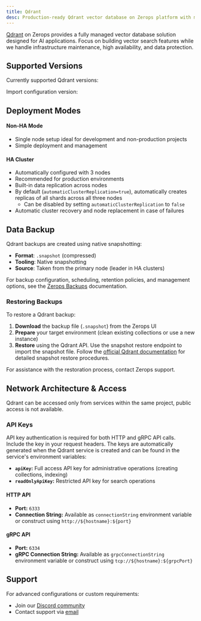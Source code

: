 ```yaml
---
title: Qdrant
desc: Production-ready Qdrant vector database on Zerops platform with managed infrastructure, automatic cluster configuration, and built-in high availability.
---
```



[Qdrant](https://qdrant.tech/) on Zerops provides a fully managed vector database solution designed for AI applications. Focus on building vector search features while we handle infrastructure maintenance, high availability, and data protection.

## Supported Versions

Currently supported Qdrant versions:
<UnorderedList data={data.qdrant.readable}/>

Import configuration version:
<UnorderedCodeList data={data.qdrant.import}/>

## Deployment Modes

#### Non-HA Mode
- Single node setup ideal for development and non-production projects
- Simple deployment and management

#### HA Cluster
- Automatically configured with 3 nodes
- Recommended for production environments
- Built-in data replication across nodes
- By default (`automaticClusterReplication=true`), automatically creates replicas of all shards across all three nodes
  - Can be disabled by setting `automaticClusterReplication` to `false`
- Automatic cluster recovery and node replacement in case of failures

## Data Backup

Qdrant backups are created using native snapshotting:

- **Format**: `.snapshot` (compressed)
- **Tooling**: Native snapshotting
- **Source**: Taken from the primary node (leader in HA clusters)

For backup configuration, scheduling, retention policies, and management options, see the [Zerops Backups](/features/backup) documentation.

### Restoring Backups

To restore a Qdrant backup:

1. **Download** the backup file (`.snapshot`) from the Zerops UI
2. **Prepare** your target environment (clean existing collections or use a new instance)
3. **Restore** using the Qdrant API. Use the snapshot restore endpoint to import the snapshot file. Follow the [official Qdrant documentation](https://qdrant.tech/documentation/database-tutorials/create-snapshot/#restore-from-snapshot) for detailed snapshot restore procedures.

For assistance with the restoration process, contact Zerops support.

## Network Architecture & Access

Qdrant can be accessed only from services within the same project, public access is not available.

### API Keys
API key authentication is required for both HTTP and gRPC API calls. Include the key in your request headers. The keys are automatically generated when the Qdrant service is created and can be found in the service's environment variables:

- **`apiKey`:** Full access API key for administrative operations (creating collections, indexing)
- **`readOnlyApiKey`:** Restricted API key for search operations

#### HTTP API
- **Port:** `6333`
- **Connection String:** Available as `connectionString` environment variable or construct using `http://${hostname}:${port}`

#### gRPC API
- **Port:** `6334`
- **gRPC Connection String:** Available as `grpcConnectionString` environment variable or construct using `tcp://${hostname}:${grpcPort}`

## Support

For advanced configurations or custom requirements:
- Join our [Discord community](https://discord.gg/zeropsio)
- Contact support via [email](mailto:support@zerops.io)